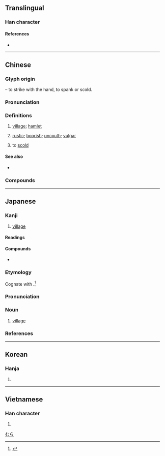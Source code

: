 {{character info/new}}
{{also|材|邨}}
==Translingual==
{{stroke order|strokes=7}}

===Han character===
{{Han char|rn=75|rad=木|as=03|sn=7|four=44900|canj=DDI|ids=⿰木寸}}

====References====
* {{Han ref|kx=0511.170|dkj=14464|dj=0896.050|hdz=21158.020|uh=6751}}

----

==Chinese==
{{zh-forms|alt=邨}}

===Glyph origin===
{{Han etym}}
{{Han compound|寸|木|t2=hand|ls=psc|c1=p|c2=s}} – to strike with the hand, to spank or scold.

===Pronunciation===
{{zh-pron
|m=cūn,er=y
|c=cyun1
|h=pfs=chhûn
|md=chŏng
|mn=chhun/chhoan/qz,tw,xm:chhng
|mn_note=chhun - literary; chhoan/chhng - vernacular
|w=1tshen
|mc=y
|oc=y
|cat=n,a,v
}}

===Definitions===
{{zh-hanzi}}

# [[village]]; [[hamlet]]
#: {{zh-x|農村|rural area, village, countryside}}
#: {{zh-x|鄉村|rural area, village, countryside}}
# {{lb|zh|attributive}} [[rustic]]; [[boorish]]; [[uncouth]]; [[vulgar]]
# {{lb|zh|archaic}} to [[scold]]

====See also====
* {{zh-l|城}}

===Compounds===
{{zh-der|度假村|丁村遺址|山村|乾村沙|三家村|尋村轉疃|千村萬落|地球村|專業村|中興新村|村校|村夫|村學|村聲潑嗓|村子|村長|村沙|模範村|村村勢勢|杏花村|村閒|村塾|村夫子|村牛|村夫野老|村歌|村紂|村老子|村強|村夫俗子|村疃|村虔|撒村|文化村|村塢|眷村|村野|村俗|村人|當村|發村|村錢|村墟|村務酒|村鎮|村生泊長|村郎|村沙樣勢|村氣|村居野店|村里|村天樂|漁村|村路歧|村莊|村民|村務|村書|村廝|村話|村落|村筋俗骨|村潑|村學究|村婦|村姑|賽村社|農村|荒村|鄉村音樂|雨村曲話|鄰村|鄉村社區|鄉村|集村|自然村|翠亨村}}

----

==Japanese==

===Kanji===
{{ja-kanji|grade=1|rs=木03}}

# [[village]]

====Readings====
{{ja-readings
|goon=そん
|kanon=そん
|kun=むら-
}}

====Compounds====
* {{ja-r|村落|そんらく|[[village]], [[hamlet]]}}

{{wikipedia|lang=ja}}
{{ja-kanjitab|むら|yomi=k}}

===Etymology===
Cognate with {{m|ja|群|tr=mura||gathering}}.<ref name="DJR">{{R:Daijirin}}</ref>

===Pronunciation===
{{ja-pron|yomi=k|むら|acc=2|acc_ref=DJR,NHK}}

===Noun===
{{ja-noun|むら}}

# [[village]]

===References===
<references/>

[[Category:Japanese basic words|むら]]

----

==Korean==

===Hanja===
{{ko-hanja|hangeul=촌|eumhun=마을|mr=ch'on|y=chon|ehrv=maeul|ehmr=maŭl|ehy=maul}}

# {{hanja form of|촌|[[village]]}}

----

==Vietnamese==

===Han character===
{{vi-hantu|[[thôn]], [[thon]], [[thun]], [[chon]], [[chôn]], [[thuôn]], [[thuốn]], [[xóm]]|rs=木03}}

# {{defn|lang=vi|sort=木03}}